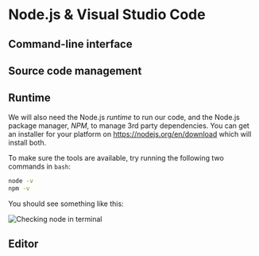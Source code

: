 
# Node.js & Visual Studio Code

## Command-line interface

<CliSetup />

## Source code management

<GitSetup />

## Runtime

We will also need the Node.js _runtime_ to run our code, and the Node.js package manager, _NPM_,
to manage 3rd party dependencies. You can get an installer for your platform on https://nodejs.org/en/download
which will install both.

To make sure the tools are available, try running the following two commands in `bash`:

```bash
node -v
npm -v
```

You should see something like this:

![Checking node in terminal](node.png)

## Editor

<VSCodeSetup />
